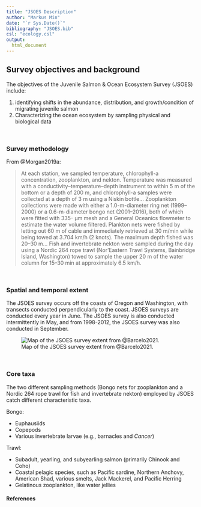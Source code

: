 ```yaml
---
title: "JSOES Description"
author: "Markus Min"
date: "`r Sys.Date()`"
bibliography: "JSOES.bib"
csl: "ecology.csl"
output:
  html_document
---
```


## Survey objectives and background
The objectives of the Juvenile Salmon & Ocean Ecosystem Survey (JSOES) include:

1. identifying shifts in the abundance, distribution, and growth/condition of migrating juvenile salmon
2. Characterizing the ocean ecosystem by sampling physical and biological data


<br>

### Survey methodology

From @Morgan2019a:

> At each station, we sampled temperature, chlorophyll-a concentration, zooplankton, and nekton. Temperature was measured with a conductivity–temperature–depth instrument to within 5 m of the bottom or a depth of 200 m, and chlorophyll-a samples were collected at a depth of 3 m using a Niskin bottle... Zooplankton collections were made with either a 1.0-m-diameter ring net (1999–2000) or a 0.6-m-diameter bongo net (2001–2016), both of which were fitted with 335- μm mesh and a General Oceanics flowmeter to estimate the water volume filtered. Plankton nets were fished by letting out 60 m of cable and immediately retrieved at 30 m/min while being towed at 3.704 km/h (2 knots). The maximum depth fished was 20–30 m... Fish and invertebrate nekton were sampled during the day using a Nordic 264 rope trawl (Nor’Eastern Trawl Systems, Bainbridge Island, Washington) towed to sample the upper 20 m of the water column for 15–30 min at approximately 6.5 km/h.

<br>

### Spatial and temporal extent

The JSOES survey occurs off the coasts of Oregon and Washington, with transects conducted perpendicularly to the coast. JSOES surveys are conducted every year in June. The JSOES survey is also conducted intermittently in May, and from 1998-2012, the JSOES survey was also conducted in September.

![Map of the JSOES survey extent from @Barcelo2021.](survey_images/JSOES_map_barcelo_2021.jpg)


<br>

### Core taxa

The two different sampling methods (Bongo nets for zooplankton and a Nordic 264 rope trawl for fish and invertebrate nekton) employed by JSOES catch different characteristic taxa.


Bongo:

- Euphausiids
- Copepods
- Various invertebrate larvae (e.g., barnacles and *Cancer*)


Trawl:

- Subadult, yearling, and subyearling salmon (primarily Chinook and Coho)
- Coastal pelagic species, such as Pacific sardine, Northern Anchovy, American Shad, various smelts, Jack Mackerel, and Pacific Herring
- Gelatinous zooplankton, like water jellies

#### References









